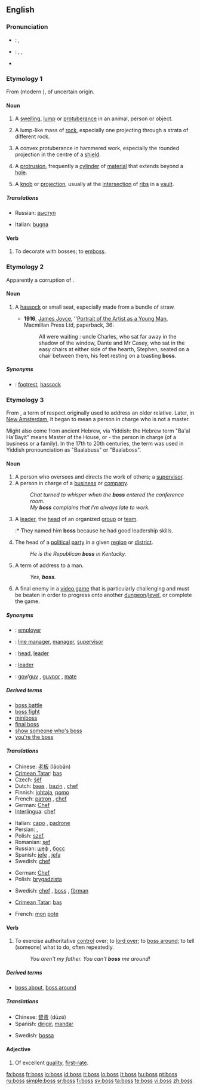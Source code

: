 {{also|BOSS}}
==English==

===Pronunciation===
* {{a|UK}}: {{IPA|/bɒs/}}, {{SAMPA|/bQs/}}
* {{a|US}}: {{enPR|bäs}}, {{IPA|/bɑs/}}, {{SAMPA|/bAs/}}
* {{audio|en-us-boss.ogg|Audio (US)}}
*: {{rhymes|ɒs}}

===Etymology 1===
From {{etyl|fro}} {{term|boce}} (modern {{term|bosse}}), of uncertain origin.

====Noun====
{{en-noun|es}}

# A [[swelling]], [[lump]] or [[protuberance]] in an animal, person or object.
# {{geology}} A lump-like mass of [[rock]], especially one projecting through a strata of different rock.
# A convex protuberance in hammered work, especially the rounded projection in the centre of a [[shield]].
# {{context|mechanics}} A [[protrusion]], frequently a [[cylinder]] of [[material]] that extends beyond a [[hole]].
# {{architecture}} A [[knob]] or [[projection]], usually at the [[intersection]] of [[rib]]s in a [[vault]].

=====Translations=====
{{trans-top|projection in centre of shield}}
{{trans-mid}}
{{trans-bottom}}

{{trans-top|mechanics: a protrusion}}
* Russian: [[выступ]] {{m}}
{{trans-mid}}
{{trans-bottom}}

{{trans-top|architecture: knob or protrusion}}
* Italian: [[bugna]] {{f}}
{{trans-mid}}
{{trans-bottom}}

====Verb====
{{en-verb|boss|es}}

# {{context|transitive}} To decorate with bosses; to [[emboss]].

===Etymology 2===
Apparently a corruption of {{term|bass}}.

====Noun====
{{en-noun|es}}

# {{obsolete}} A [[hassock]] or small seat, especially made from a bundle of straw.
#* '''1916''', [[w:James Joyce|James Joyce]], ''[[w:Portrait of the Artist as a Young Man|Portrait of the Artist as a Young Man]], Macmillan Press Ltd, paperback, 36:
#*: All were waiting : uncle Charles, who sat far away in the shadow of the window, Dante and Mr Casey, who sat in the easy chairs at either side of the hearth, Stephen, seated on a chair between them, his feet resting on a toasting '''boss'''.

=====Synonyms=====
* {{italbrac|hassock or footrest}}: [[footrest]], [[hassock]]

===Etymology 3===
From {{etyl|nl}} {{term|baas|lang=nl}}, a term of respect originally used to address an older relative. Later, in [[w:New Amsterdam|New Amsterdam]], it began to mean a person in charge who is not a master.

Might also come from ancient Hebrew, via Yiddish: the Hebrew term "Ba'al Ha'Bayit" means Master of the House, or - the person in charge (of a business or a family). In the 17th to 20th centuries, the term was used in Yiddish pronounciation as "Baalabuss" or "Baalaboss". 


====Noun====
{{en-noun|es}}

# A person who oversees and directs the work of others; a [[supervisor]].<!--not their defining role: someone who [[fires]] people.-->
# A person in charge of a [[business]] or [[company]].
#: ''Chat turned to whisper when the '''boss''' entered the conference room.''
#: ''My '''boss''' complains that I'm always late to work.''
# A [[leader]], the [[head]] of an organized [[group]] or [[team]].
#:* They named him '''boss''' because he had good leadership skills.
# The head of a [[political]] [[party]] in a given [[region]] or [[district]].
#: ''He is the Republican '''boss''' in Kentucky.''
# {{informal}} A term of address to a man.
#: ''Yes, '''boss'''.''
# {{video game}} A final enemy in a [[video game]] that is particularly challenging and must be beaten in order to progress onto another [[dungeon]]/[[level]], or complete the game.

=====Synonyms=====
* {{italbrac|person in charge of a business or company}}: [[employer]]
* {{italbrac|person who oversees and directs the work of others}}: [[line manager]], [[manager]], [[supervisor]]
* {{italbrac|leader of an organized group or team}}: [[head]], [[leader]]
* {{italbrac|head of a political party in a given region or district}}: [[leader]]
* {{italbrac|informal: term of address to a man}}: [[gov]]/[[guv]] {{italbrac|UK}}, [[guvnor]] {{italbrac|UK}}, [[mate]] {{italbrac|UK}}

=====Derived terms=====
* [[boss battle]]
* [[boss fight]]
* [[miniboss]]
* [[final boss]]
* [[show someone who's boss]]
* [[you're the boss]]

=====Translations=====
{{trans-top|person in charge}}
* Chinese: [[老板]] (lǎobǎn)
* [[Crimean Tatar]]: [[baş#Crimean Tatar|baş]]
* Czech: [[šéf]] {{m}}
* Dutch: [[baas]] {{m}}, [[bazin]] {{f}}, [[chef]] {{m}}
* Finnish: [[johtaja]], [[pomo]] {{qualifier|informal}}
* French: [[patron]] {{m}}, [[chef]] {{m}}
* German: [[Chef]] {{m}}
* [[Interlingua]]: [[chef]]
{{trans-mid}}
* Italian: [[capo]] {{m}}, [[padrone]] {{m}}
* Persian: {{fa-Arab|[[مدیر]]}} {{m}}, {{fa-Arab|[[کارفرما]]}} {{m}}
* Polish: [[szef]], {{m}}
* Romanian: [[şef]] {{m}}
* Russian: [[шеф]] {{m}}, [[босс]] {{m}}
* Spanish: [[jefe]] {{m}}, [[jefa]] {{f}}
* Swedish: [[chef]] {{c}}
{{trans-bottom}}

{{trans-top|supervisor}}
* German: [[Chef]] {{m}}
* Polish: [[brygadzista]] {{m}}
{{trans-mid}}
* Swedish: [[chef]] {{c}}, [[#Swedish|boss]] {{c}}, [[förman]] {{c}}
{{trans-bottom}}

{{trans-top|leader, head of an organised team}}
{{trans-mid}}
{{trans-bottom}}

{{trans-top|head of a political party}}
* [[Crimean Tatar]]: [[baş#Crimean Tatar|baş]]
{{trans-mid}}
{{trans-bottom}}

{{trans-top|term of address to a man}}
* French: [[mon#French|mon]] [[pote#French|pote]] {{m}}
{{trans-mid}}
{{trans-bottom}}

{{trans-top|a hassock or footrest}}
{{trans-mid}}
{{trans-bottom}}
{{trans-top|centre of a shield}}
{{trans-mid}}
{{trans-bottom}}

====Verb====
{{en-verb|boss|es}}

# {{transitive}} To exercise authoritative [[control]] over; to [[lord over]]; to [[boss around]]; to tell (someone) what to do, often repeatedly.
#: ''You aren't my father. You can't '''boss''' me around!''

=====Derived terms=====
* [[boss about]], [[boss around]]

=====Translations=====
{{trans-top|to exercise authority over (someone)}}
* Chinese: [[督责]] (dūzé)
* Spanish: [[dirigir]], [[mandar]]
{{trans-mid}}
* Swedish: [[bossa]]
{{trans-bottom}}

====Adjective====
{{en-adj|-}}

# {{slang}} Of excellent [[quality]], [[first-rate]].

[[fa:boss]]
[[fr:boss]]
[[io:boss]]
[[id:boss]]
[[it:boss]]
[[lo:boss]]
[[lt:boss]]
[[hu:boss]]
[[pt:boss]]
[[ru:boss]]
[[simple:boss]]
[[sr:boss]]
[[fi:boss]]
[[sv:boss]]
[[ta:boss]]
[[te:boss]]
[[vi:boss]]
[[zh:boss]]